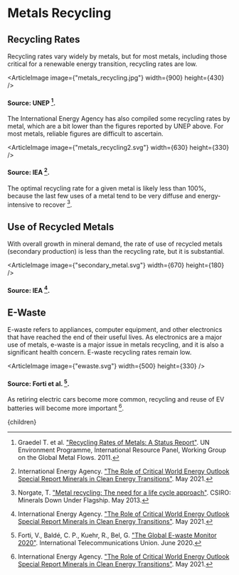 


# Metals Recycling

## Recycling Rates
Recycling rates vary widely by metals, but for most metals, including those critical for a renewable energy transition, recycling rates are low.

<ArticleImage image={"metals_recycling.jpg"} width={900} height={430} />
#### Source: UNEP [^2].

The International Energy Agency has also compiled some recycling rates by metal, which are a bit lower than the figures reported by UNEP above. For most metals, reliable figures are difficult to ascertain.

<ArticleImage image={"metals_recycling2.svg"} width={630} height={330} />
#### Source: IEA [^3].

The optimal recycling rate for a given metal is likely less than 100%, because the last few uses of a metal tend to be very diffuse and energy-intensive to recover [^4].

## Use of Recycled Metals
With overall growth in mineral demand, the rate of use of recycled metals (secondary production) is less than the recycling rate, but it is substantial.

<ArticleImage image={"secondary_metal.svg"} width={670} height={180} />
#### Source: IEA [^3].

## E-Waste
E-waste refers to appliances, computer equipment, and other electronics that have reached the end of their useful lives. As electronics are a major use of metals, e-waste is a major issue in metals recycling, and it is also a significant health concern. E-waste recycling rates remain low.

<ArticleImage image={"ewaste.svg"} width={500} height={330} />
#### Source: Forti et al. [^1].

As retiring electric cars become more common, recycling and reuse of EV batteries will become more important [^3].

[^1]: Forti, V., Baldé, C. P., Kuehr, R., Bel, G. ["The Global E-waste Monitor 2020"](https://www.itu.int/en/mediacentre/backgrounders/Pages/e-waste.aspx). International Telecommunications Union. June 2020.

[^2]: Graedel T. et al. ["Recycling Rates of Metals: A Status Report"](https://www.resourcepanel.org/reports/recycling-rates-metals). UN Environment Programme, International Resource Panel, Working Group on the Global Metal Flows. 2011.

[^3]: International Energy Agency. ["The Role of Critical World Energy Outlook Special Report Minerals in Clean Energy Transitions"](https://www.iea.org/reports/the-role-of-critical-minerals-in-clean-energy-transitions). May 2021.

[^4]: Norgate, T. ["Metal recycling: The need for a life cycle approach"](https://publications.csiro.au/rpr/download?pid=csiro:EP135565&dsid=DS2). CSIRO: Minerals Down Under Flagship. May 2013.

  <Article 
    focusAreaUrl={focusAreaUrl} 
    hierarchy={hierarchy} 
    site={site}
  >
    {children}
  </Article>
